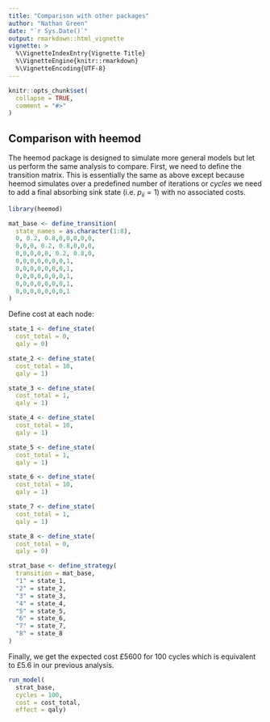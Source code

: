 ```yaml
---
title: "Comparison with other packages"
author: "Nathan Green"
date: "`r Sys.Date()`"
output: rmarkdown::html_vignette
vignette: >
  %\VignetteIndexEntry{Vignette Title}
  %\VignetteEngine{knitr::rmarkdown}
  %\VignetteEncoding{UTF-8}
---
```


```r
knitr::opts_chunk$set(
  collapse = TRUE,
  comment = "#>"
)
```

## Comparison with heemod 

The heemod package is designed to simulate more general models but let us perform the same analysis to compare.
First, we need to define the transition matrix. This is essentially the same as above except because heemod simulates over a predefined number of iterations or _cycles_ we need to add a final absorbing sink state (i.e. $p_{ii} = 1$) with no associated costs.
```r
library(heemod)

mat_base <- define_transition(
  state_names = as.character(1:8),
  0, 0.2, 0.8,0,0,0,0,0, 
  0,0,0, 0.2, 0.8,0,0,0,  
  0,0,0,0,0, 0.2, 0.8,0,
  0,0,0,0,0,0,0,1,
  0,0,0,0,0,0,0,1,
  0,0,0,0,0,0,0,1,
  0,0,0,0,0,0,0,1,
  0,0,0,0,0,0,0,1
)
```


Define cost at each node:
```r
state_1 <- define_state(
  cost_total = 0,
  qaly = 0)

state_2 <- define_state(
  cost_total = 10,
  qaly = 1)

state_3 <- define_state(
  cost_total = 1,
  qaly = 1)

state_4 <- define_state(
  cost_total = 10,
  qaly = 1)

state_5 <- define_state(
  cost_total = 1,
  qaly = 1)

state_6 <- define_state(
  cost_total = 10,
  qaly = 1)

state_7 <- define_state(
  cost_total = 1,
  qaly = 1)

state_8 <- define_state(
  cost_total = 0,
  qaly = 0)

strat_base <- define_strategy(
  transition = mat_base,
  "1" = state_1,
  "2" = state_2,
  "3" = state_3,
  "4" = state_4,
  "5" = state_5,
  "6" = state_6,
  "7" = state_7,
  "8" = state_8
)
```

Finally, we get the expected cost £5600 for 100 cycles which is equivalent to £5.6 in our previous analysis.
```r
run_model(
  strat_base,
  cycles = 100,
  cost = cost_total,
  effect = qaly)
```

